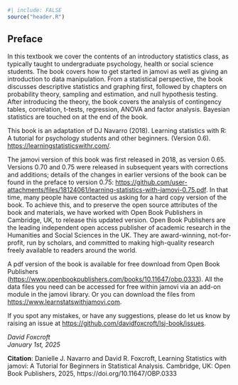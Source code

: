 ```r
#| include: FALSE
source("header.R")
```

## Preface {.unnumbered}

In this textbook we cover the contents of an introductory statistics class, as typically taught to undergraduate psychology, health or social science students. The book covers how to get started in jamovi as well as giving an introduction to data manipulation. From a statistical perspective, the book discusses descriptive statistics and graphing first, followed by chapters on probability theory, sampling and estimation, and null hypothesis testing. After introducing the theory, the book covers the analysis of contingency tables, correlation, t-tests, regression, ANOVA and factor analysis. Bayesian statistics are touched on at the end of the book. 

This book is an adaptation of DJ Navarro (2018). Learning statistics with R: A tutorial for psychology students and other beginners. (Version 0.6). [https://learningstatisticswithr.com/](https://learningstatisticswithr.com/).

The jamovi version of this book was first released in 2018, as version 0.65. Versions 0.70 and 0.75 were released in subsequent years with corrections and additions; details of the changes in earlier versions of the book can be found in the preface to version 0.75: [https://github.com/user-attachments/files/18124061/learning-statistics-with-jamovi-0.75.pdf](https://github.com/user-attachments/files/18124061/learning-statistics-with-jamovi-0.75.pdf). In that time, many people have contacted us asking for a hard copy version of the book. To achieve this, and to preserve the open source attributes of the book and materials, we have worked with Open Book Publishers in Cambridge, UK, to release this updated version. Open Book Publishers are the leading independent open access publisher of academic research in the Humanities and Social Sciences in the UK. They are award-winning, not-for-profit, run by scholars, and committed to making high-quality research freely available to readers around the world. 

:::{.callout-note}
A pdf version of the book is available for free download from Open Book Publishers ([https://www.openbookpublishers.com/books/10.11647/obp.0333](https://www.openbookpublishers.com/books/10.11647/obp.0333)). All the data files you need can be accessed for free within jamovi via an add-on module in the jamovi library. Or you can download the files from [https://www.learnstatswithjamovi.com](https://www.learnstatswithjamovi.com). 
:::

If you spot any mistakes, or have any suggestions, please do let us know by raising an issue at [https://github.com/davidfoxcroft/lsj-book/issues](https://github.com/davidfoxcroft/lsj-book/issues).

*David Foxcroft  
January 1st, 2025*


:::{.content-visible when-format="html"}
**Citation**: Danielle J. Navarro and David R. Foxcroft, Learning Statistics with jamovi: A Tutorial for Beginners in Statistical Analysis. Cambridge, UK: Open Book Publishers, 2025, https://doi.org/10.11647/OBP.0333
:::
